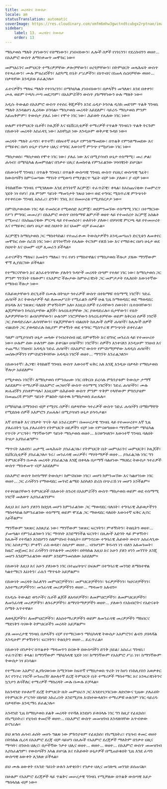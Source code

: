 ```yaml
---
title: መረዳትና ትውስታ
locale: am
statusTranslation: automatic
coverImage: https://res.cloudinary.com/xmfm6mhw3gwctndtcubgx2rptnae/image/upload/v1740337243/small_cover_educacion_fundamental_a051170f1c.webp
sidebar:
    label: 13. መረዳትና ትውስታ
    order: 13
---
```

ማስታወስ ማለት ያየነውንና የሰማነውን፣ ያነበብነውን፣ ሌሎች ሰዎች የነገሩንን፣ የደረሰብንን ወዘተ... በአእምሮ ውስጥ ለማስቀመጥ መሞከር ነው።

መምህራንና መምህርት ተማሪዎቻቸው ቃሎቻቸውን፣ ሀረጎቻቸውን፣ በትምህርት መጻሕፍት ውስጥ የተጻፈውን፣ ሙሉ ምዕራፎችን፣ አድካሚ የቤት ሥራዎችን፣ በነጥብና በነጠላ ሰረዞቻቸው ወዘተ... በቃላቸው እንዲይዙ ይፈልጋሉ።

ፈተናዎችን ማለፍ ማለት የተነገረንን፣ በሜካኒካል ያነበብነውን፣ በቃላችን መግለጽ፣ እንደ በቀቀን፣ ጮሌ ወይም የጫካ ጦጣ መደጋገም፣ በአእምሯችን ውስጥ ያከማቸነውን ሁሉ ማለት ነው።

አዲሱ ትውልድ በአእምሮ ውስጥ የተሰሩ ቅጂዎችን እንደ ሬዲዮ ኮንሶል ዲስክ መድገም ጥልቅ ግንዛቤ ማለት እንዳልሆነ ሊረዳው ይገባል። ማስታወስ መረዳት አይደለም፣ ሳይረዱ ማስታወስ ምንም አይጠቅምም፣ ትውስታ ያለፈ ነው፣ የሞተ ነገር ነው፣ ሕይወት የሌለው ነገር ነው።

ሁሉም የትምህርት ቤቶች፣ ኮሌጆች እና ዩኒቨርሲቲዎች ተማሪዎች የጥልቅ ግንዛቤን ጥልቅ ትርጉም በእውነት መረዳት አስፈላጊ ነው፣ አስቸኳይ ነው እንዲሁም ወቅታዊ ጉዳይ ነው።

መረዳት ማለት ፈጣን፣ ቀጥተኛ፣ በከፍተኛ ሁኔታ የምንለማመደው፣ በጥልቅ የምንለማመደው እና የማይቀር በሆነ ሁኔታ የንቃተ ህሊና ተግባር እውነተኛ ምንጭ የሚሆነው ነገር ነው።

ማስታወስ፣ ማስታወስ የሞተ ነገር ነው፣ ያለፈ ነው እና በሚያሳዝን ሁኔታ ተስማሚ፣ መሪ ቃል፣ ሐሳብ፣ በሜካኒካል ለመምሰልና በንቃተ ህሊና ለመከተል የምንፈልገው ሃሳባዊነት ይሆናል።

በእውነተኛ ግንዛቤ፣ በጥልቅ ግንዛቤ፣ በጥልቅ ውስጣዊ ግንዛቤ ውስጥ የህሊና ውስጣዊ ግፊት፣ ከውስጣችን ከምናመጣው ማንነት የሚወጣ የማያቋርጥ ግፊት ብቻ ነው ያለው፣ ያ ብቻ ነው።

ትክክለኛው ግንዛቤ የሚገለጸው እንደ ድንገተኛ እርምጃ፣ ተፈጥሯዊ፣ ቀላል፣ ከአስጨናቂው የመምረጥ ሂደት ነፃ የሆነ፤ ያለ ምንም ዓይነት ማመንታት ንጹህ ነው። ወደ ተግባር ሚስጥራዊ ምንጭነት የተቀየረው ግንዛቤ አስፈሪ፣ ድንቅ፣ ገንቢ እና በመሠረቱ የሚያበረታታ ነው።

በምናስታውሰው ነገር ላይ ተመስርቶ የሚወሰድ እርምጃ፣ ወደምንመኘው ተስማሚ ነገር፣ በተማርነው የሥነ ምግባር መመሪያ፣ በአእምሮ ውስጥ በተከማቹ ልምዶች ወዘተ ላይ የተመሰረተ እርምጃ አስልቶ የሚሠራ፣ በአስጨናቂው ምርጫ ላይ የተመሰረተ፣ ሁለትነት ያለው፣ በሃሳባዊ ምርጫ ላይ የተመሠረተ እና የማይቀር በሆነ ሁኔታ ወደ ስህተት እና ህመም ብቻ ይመራል።

እርምጃን ከማስታወስ ጋር ማስተካከል፣ የተጠራቀሙ ትውስታዎችን እንዲመጣጠን ድርጊቱን ለመቀየር መሞከር ሰው ሰራሽ ነገር ነው፣ ድንገተኛነት የሌለው ትርጉም የለሽ ነው እና የማይቀር በሆነ ሁኔታ ወደ ስህተት እና ህመም ብቻ ሊመራን ይችላል።

ፈተናዎችን ማለፍ፣ አመትን ማለፍ፣ ጥሩ የሆነ የማስተዋልና የማስታወስ ችሎታ ያለው ማንኛውም ሞኝ ሊያደርገው ይችላል።

የተማርናቸውን እና ልንፈተንባቸው ያሉትን ጉዳዮች መረዳት በጣም የተለየ ነገር ነው፣ ከማስታወስ ጋር ምንም ግንኙነት የለውም፣ የአእምሮ ችሎታው ከምሁራዊነት ጋር መምታታት የሌለበት እውነተኛው የማሰብ ችሎታ ነው።

የሕይወታቸውን ድርጊቶች በሙሉ በትዝታ ጎተራዎች ውስጥ በተከማቹ ተስማሚ ነገሮች፣ ንድፈ ሐሳቦች እና ትውስታዎች ላይ ለመመሥረት የሚፈልጉ ሰዎች ሁል ጊዜ ከማወዳደር ወደ ማወዳደር ይሄዳሉ እና ንጽጽር ባለበት ምቀኝነትም አለ። እነዚህ ሰዎች የራሳቸውን ሰውነት፣ ቤተሰባቸውን፣ ልጆቻቸውን ከጎረቤታቸው ልጆች፣ ከጎረቤቶቻቸው ጋር ያወዳድራሉ። ቤታቸውን፣ የቤት እቃዎቻቸውን፣ ልብሶቻቸውን፣ ሁሉንም ነገሮቻቸውን ከጎረቤቶቻቸው ወይም ከቅርብ ሰዎች ነገሮች ጋር ያወዳድራሉ። ሐሳባቸውን፣ የልጆቻቸውን ብልህነት ከሌሎች ሰዎች ሐሳቦች፣ ከሌሎች ሰዎች ብልህነት ጋር ያወዳድራሉ ከዚያም ምቀኝነት ወደ ተግባር ሚስጥራዊ ምንጭነት ይቀየራል።

ዓለም በሚያሳዝን ሁኔታ መላው የኅብረተሰብ ዘዴ በምቀኝነት እና በግዢ መንፈስ ላይ የተመሠረተ ነው። ሁሉም ሰው ሁሉንም ሰው ይቀናል። ሀሳቦችን፣ ነገሮችን፣ ሰዎችን እንቀናለን እንዲሁም ገንዘብ እና ተጨማሪ ገንዘብ፣ አዳዲስ ንድፈ ሐሳቦች፣ በአእምሮ ውስጥ የምናከማቻቸው አዳዲስ ሐሳቦች፣ መሰሎቻችንን የምናስደንቅባቸው አዳዲስ ነገሮች ወዘተ... ማግኘት እንፈልጋለን።

በእውነተኛ፣ ሕጋዊ፣ ትክክለኛ ግንዛቤ ውስጥ እውነተኛ ፍቅር አለ እንጂ እንዲሁ በቃላት የማስታወስ ችሎታ አይደለም።

የሚታወሱ ነገሮች፣ ለማስታወስ የምንሰጠው ነገር በቅርቡ ይረሳሉ ምክንያቱም ትውስታ ታማኝ አይደለም። ተማሪዎች በአእምሮ መጋዘኖች ውስጥ ተስማሚ ነገሮችን፣ ንድፈ ሐሳቦችን፣ ሙሉ ጽሑፎችን ያስቀምጣሉ፤ እነዚህም በሕይወት ውስጥ ምንም ጥቅም የላቸውም ምክንያቱም በመጨረሻ ምንም ዓይነት ምልክት ሳይተዉ ከማስታወስ ይጠፋሉ።

በሜካኒካል በማንበብ ብቻ የሚኖሩ ሰዎች፣ በቃላቸው ጎተራዎች ውስጥ ንድፈ ሐሳቦችን በማከማቸት የሚደሰቱ ሰዎች አእምሮን ያጠፋሉ፣ በሚያሳዝን ሁኔታ ይጎዱታል።

እኛ በጥልቅ እና በንቃት ጥናት ላይ አንፈርድም፣ በመሠረታዊ ግንዛቤ ላይ የተመሠረተ። እኛ ጊዜ ያለፈበትን ጊዜ ያለፈበትን የትምህርት ዘዴዎችን ብቻ ነው የምናወግዘው። ማንኛውንም ሜካኒካል የጥናት ሥርዓት፣ ማንኛውንም ዓይነት ማስታወስ ወዘተ... እናወግዛለን። እውነተኛ ግንዛቤ ባለበት ትዝታ አያስፈልግም።

ማጥናት አለብን፣ ጠቃሚ መጻሕፍት ያስፈልጋሉ፣ የትምህርት ቤት መምህራንና መምህርት፣ ኮሌጆች፣ ዩኒቨርሲቲዎች ያስፈልጋሉ። ጉሩ፣ መንፈሳዊ መሪዎች፣ ማሃትማዎች ወዘተ... ያስፈልጋሉ ነገር ግን ትምህርቶችን በሙሉ መረዳት ያስፈልጋል እንጂ በቀላሉ በታማኝ ባልሆነው ማህደረ ትውስታ ጎተራዎች ውስጥ ማስቀመጥ ብቻ አይደለም።

በአእምሮ ውስጥ ከተከማቸ ትውስታ፣ ከምናስበው ነገር፣ መሆን ከምንመኘው እና ካልሆንነው ነገር ወዘተ... ጋር ራሳችንን የማወዳደር መጥፎ ልማድ እስካለን ድረስ በጭራሽ ነፃ መሆን አንችልም።

የተቀበልናቸውን ትምህርቶች በእውነት ስንረዳ በአእምሯችን ውስጥ ማስታወስ ወይም ወደ ተስማሚ ነገሮች መለወጥ አያስፈልገንም።

እዚህ እና አሁን ያለንን ከበኋላ መሆን ከምንፈልገው ጋር ማወዳደር ባለበት፣ ተግባራዊ ሕይወታችንን ማስተካከል ከምንፈልገው ተስማሚ ወይም ሞዴል ጋር ማወዳደር ባለበት እውነተኛ ፍቅር ሊኖር አይችልም።

ማንኛውም ንጽጽር አስጸያፊ ነው፣ ማንኛውም ንጽጽር ፍርሃትን፣ ምቀኝነትን፣ ትዕቢትን ወዘተ... ያመጣል። የምንፈልገውን ነገር ማሳካት እንደማንችል ፍርሃት፣ በሌሎች እድገት ላይ ምቀኝነት፣ ከሌሎች የተሻልን እንደሆንን ስለምናስብ ትዕቢት። በምንኖረው ተግባራዊ ሕይወት ውስጥ አስፈላጊው ነገር አስቀያሚ፣ ምቀኛ፣ ራስ ወዳድ፣ ስስታም ወዘተ... ብንሆንም ቅዱሳን ነን ብለን አለመገመት፣ ከዜሮ መጀመር እና ራሳችንን በጥልቀት መረዳት፣ በትክክል እዚህ እና አሁን ያለን ሆነን መገኘት እንጂ መሆን እንደምንፈልገው ወይም እንደምንመስለው አይደለም።

በእውነት እዚህ እና አሁን ያለነውን ነገር በተጨባጭና በፍጹም በተግባራዊ መንገድ ለማስተዋል ካልተማርን እኔነትን፣ ራሴን ማጥፋት አይቻልም።

በእውነት መረዳት ከፈለግን መምህሮቻችንን፣ መምህርቶቻችንን፣ ጉሩዎቻችንን፣ ካህናቶቻችንን፣ አስተማሪዎቻችንን፣ መንፈሳዊ መሪዎቻችንን ወዘተ... ማዳመጥ አለብን።

የአዲሱ ትውልድ ወንዶችና ሴቶች ልጆች ለአባቶቻችን፣ ለመምህሮቻችን፣ ለመምህርቶቻችን፣ ለመንፈሳዊ መሪዎቻችን፣ ለጉሩዎቻችን፣ ለማሃትማዎቻችን ወዘተ... ያለውን የአክብሮትና የአድናቆት ስሜት አጥተዋል።

ለወላጆቻችን፣ ለመምህሮቻችን፣ ለአስተማሪዎቻችን ወይም ለመንፈሳዊ መሪዎቻችን ማክበርና ማድነቅን ሳናውቅ ትምህርቶችን መረዳት አይቻልም።

ያለ መሠረታዊ ግንዛቤ በቃላችን ብቻ የተማርነውን ሜካኒካላዊ ትውስታ አእምሮንና ልብን ያበላሻል እንዲሁም ምቀኝነትን፣ ፍርሃትን፣ ትዕቢትን ወዘተ... ይፈጥራል።

በእውነት በንቃትና በጥልቀት ማዳመጥን ስናውቅ በውስጣችን ድንቅ ኃይል፣ አስፈሪ ግንዛቤ፣ ተፈጥሯዊ፣ ቀላል፣ ከማንኛውም ሜካኒካላዊ ሂደት ነፃ፣ ከማንኛውም የአእምሮ ሥራ ነፃ፣ ከማንኛውም ትውስታ ነፃ ይነሳል።

የተማሪው አእምሮ ሊያከናውነው ከሚገባው ከፍተኛ የማስታወስ ጥረት ነፃ ከሆነ የኑክሊየስን አወቃቀር እና የንጥረ ነገሮች ሠንጠረዥ ለሁለተኛ ደረጃ ትምህርት ቤት ተማሪዎች ማስተማር እና አንጻራዊነትንና ኳንታን ለባችለር ተማሪዎች ማስረዳት ሙሉ በሙሉ ይቻላል።

ከአንዳንድ የሁለተኛ ደረጃ ትምህርት ቤት መምህራን ጋር እንደተነጋገርነው ለድሮውና ጊዜው ያለፈበት የትምህርት ሥርዓት በከባድ አክራሪነት እንደሚያዙ እናስተውላለን። ተማሪዎቹ ሁሉንም ነገር ሳይረዱ በቃላቸው እንዲማሩ ይፈልጋሉ።

አንዳንድ ጊዜ ከማስታወስ ይልቅ መረዳት የተሻለ እንደሆነ ይቀበላሉ ነገር ግን ከዚያ የፊዚክስ፣ የኬሚስትሪ፣ የሂሳብ ቀመሮች ወዘተ... በአእምሮ ውስጥ መመዝገብ እንዳለባቸው አጥብቀው ይናገራሉ።

ይህ ጽንሰ ሐሳብ ሐሰት መሆኑ ግልጽ ነው ምክንያቱም የፊዚክስ፣ የኬሚስትሪ፣ የሂሳብ ቀመር ወዘተ በትክክል ሲረዳ በአእምሮ ደረጃ ብቻ ሳይሆን በሌሎች የአእምሮ ደረጃዎች ማለትም በንቃተ ህሊና ማጣት፣ በንዑስ ህሊና፣ በታችኛው ንቃተ ህሊና ወዘተ... ወዘተ... ወዘተ... በአእምሮ ውስጥ መመዝገብ አያስፈልግም፣ የውስጣችን አካል ይሆናል እና የሕይወት ሁኔታዎች በሚጠይቁበት ጊዜ እንደ ፈጣን ውስጣዊ ዕውቀት ሊገለጽ ይችላል።

ይህ ሙሉ ዕውቀት የአንድ ዓይነት ሁሉን አዋቂነት፣ የንቃተ ህሊና መገለጫ መንገድ ይሰጠናል።

በሁሉም የአእምሮ ደረጃዎች ላይ ጥልቅና መሠረታዊ ግንዛቤ የሚቻለው በጥልቅ ውስጣዊ እይታ ማሰላሰል ብቻ ነው።

